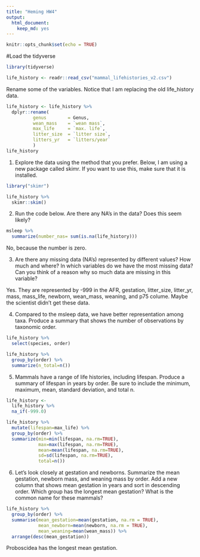 ```yaml
---
title: "Heming HW4"
output: 
  html_document: 
    keep_md: yes
---
```


```r
knitr::opts_chunk$set(echo = TRUE)
```

#Load the tidyverse
```r
library(tidyverse)
```
```r
life_history <- readr::read_csv("mammal_lifehistories_v2.csv")
```
Rename some of the variables. Notice that I am replacing the old life_history data.
```r
life_history <- life_history %>% 
  dplyr::rename(
          genus        = Genus,
          wean_mass    = `wean mass`,
          max_life     = `max. life`,
          litter_size  = `litter size`,
          litters_yr   = `litters/year`
          )
life_history
```
1. Explore the data using the method that you prefer. Below, I am using a new package called skimr. If you want to use this, make sure that it is installed.

```r
library("skimr")
```
```r
life_history %>% 
  skimr::skim()
```

2. Run the code below. Are there any NA's in the data? Does this seem likely?
```r
msleep %>% 
  summarize(number_nas= sum(is.na(life_history)))
```
No, because the number is zero.

3. Are there any missing data (NA's) represented by different values? How much and where? In which variables do we have the most missing data? Can you think of a reason why so much data are missing in this variable?

Yes. They are represented by -999 in the AFR, gestation, litter_size, litter_yr, mass, mass_life, newborn, wean_mass, weaning, and p75 colume. Maybe the scientist didn't get these data.


4. Compared to the msleep data, we have better representation among taxa. Produce a summary that shows the number of observations by taxonomic order.
```r
life_history %>% 
  select(species, order)
```
```r
life_history %>% 
  group_by(order) %>% 
  summarize(n_total=n())
```



5. Mammals have a range of life histories, including lifespan. Produce a summary of lifespan in years by order. Be sure to include the minimum, maximum, mean, standard deviation, and total n.
```r
life_history <- 
  life_history %>% 
  na_if(-999.0)
```

```r
life_history %>%
  mutate(lifespan=max_life) %>% 
  group_by(order) %>%
  summarize(min=min(lifespan, na.rm=TRUE),
            max=max(lifespan, na.rm=TRUE),
            mean=mean(lifespan, na.rm=TRUE),
            sd=sd(lifespan, na.rm=TRUE),
            total=n())
```

6. Let's look closely at gestation and newborns. Summarize the mean gestation, newborn mass, and weaning mass by order. Add a new column that shows mean gestation in years and sort in descending order. Which group has the longest mean gestation? What is the common name for these mammals?
```r
life_history %>% 
  group_by(order) %>% 
  summarise(mean_gestation=mean(gestation, na.rm = TRUE),
            mean_newborn=mean(newborn, na.rm = TRUE),
            mean_weaning=mean(wean_mass)) %>% 
  arrange(desc(mean_gestation))
```
Proboscidea has the longest mean gestation.


